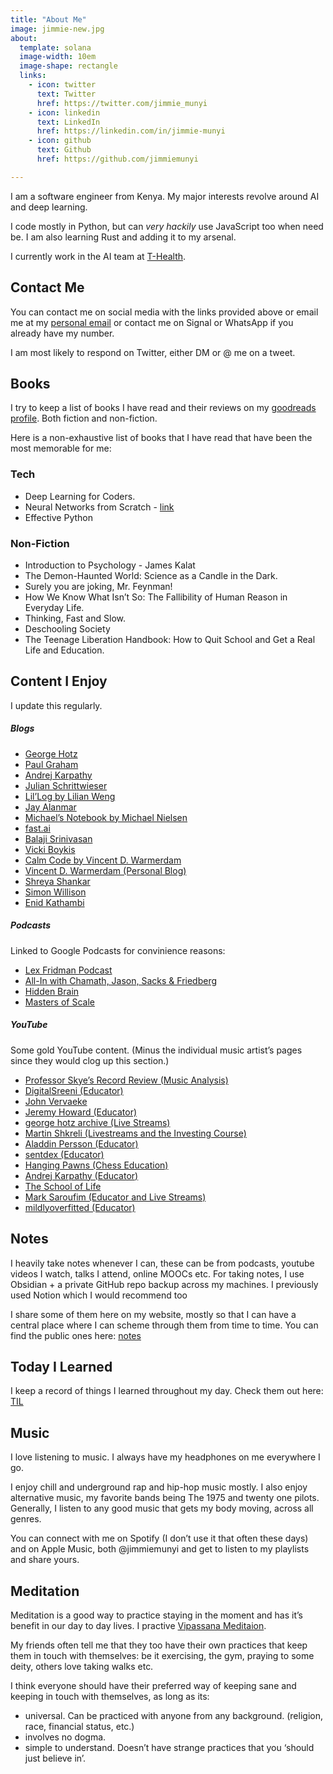 ```yaml
---
title: "About Me"
image: jimmie-new.jpg
about:
  template: solana
  image-width: 10em
  image-shape: rectangle
  links:
    - icon: twitter
      text: Twitter
      href: https://twitter.com/jimmie_munyi
    - icon: linkedin
      text: LinkedIn
      href: https://linkedin.com/in/jimmie-munyi
    - icon: github
      text: Github
      href: https://github.com/jimmiemunyi

---
```


I am a software engineer from Kenya. My major interests revolve around AI and deep learning. 

I code mostly in Python, but can *very hackily* use JavaScript too when need be. I am also learning Rust and adding it to my arsenal.

I currently work in the AI team at [T-Health](https://www.tambuahealth.com/).


## Contact Me

You can contact me on social media with the links provided above or email me at my <a href="mailto:jimmiemunyi@gmail.com">personal email</a>
or contact me on Signal or WhatsApp if you already have my number.

I am most likely to respond on Twitter, either DM or @ me on a tweet.

## Books

I try to keep a list of books I have read and their reviews on my <a href="https://www.goodreads.com/user/show/106271494-jimmie-munyi">goodreads profile</a>. Both fiction and non-fiction. 

Here is a non-exhaustive list of books that I have read that have been the most memorable for me:

### Tech

- Deep Learning for Coders.
- Neural Networks from Scratch - <a href="https://nnfs.io/">link</a>
- Effective Python


### Non-Fiction


- Introduction to Psychology - James Kalat
- The Demon-Haunted World: Science as a Candle in the Dark.
- Surely you are joking, Mr. Feynman!
- How We Know What Isn't So: The Fallibility of Human Reason in Everyday Life.
- Thinking, Fast and Slow.
- Deschooling Society
- The Teenage Liberation Handbook: How to Quit School and Get a Real Life and Education.

## Content I Enjoy

I update this regularly.
<!-- - <a href=""></a> -->

##### Blogs

- <a href="https://geohot.github.io/blog/">George Hotz</a>
- <a href="http://paulgraham.com/articles.html">Paul Graham</a>
- <a href="https://karpathy.ai/">Andrej Karpathy</a>
- <a href="https://www.furidamu.org/">Julian Schrittwieser</a>
- <a href="https://lilianweng.github.io/">Lil'Log by Lilian Weng</a>
- <a href="https://jalammar.github.io/">Jay Alanmar</a>
- <a href="https://michaelnotebook.com/">Michael's Notebook by Michael Nielsen</a>
- <a href="https://www.fast.ai/">fast.ai</a>
- <a href="https://balajis.com/">Balaji Srinivasan</a>
- <a href="https://vickiboykis.com/">Vicki Boykis</a>
- <a href="https://calmcode.io/">Calm Code by Vincent D. Warmerdam</a>
- <a href="https://koaning.io/">Vincent D. Warmerdam (Personal Blog)</a>
- <a href="https://www.shreya-shankar.com/">Shreya Shankar</a>
- <a href="https://simonwillison.net/">Simon Willison</a>
- <a href="https://enidkathambi.com/personal-finance/">Enid Kathambi</a>

##### Podcasts

Linked to Google Podcasts for convinience reasons:

- <a href="https://podcasts.google.com/feed/aHR0cHM6Ly9sZXhmcmlkbWFuLmNvbS9mZWVkL3BvZGNhc3Qv"> Lex Fridman Podcast</a>
- <a href="https://podcasts.google.com/feed/aHR0cHM6Ly9hbGxpbmNoYW1hdGhqYXNvbi5saWJzeW4uY29tL3Jzcw">All-In with Chamath, Jason, Sacks & Friedberg</a>
- <a href="https://podcasts.google.com/feed/aHR0cHM6Ly9mZWVkcy5zaW1wbGVjYXN0LmNvbS9rd1djMGxoZg?sa=X&ved=0CAIQ9sEGahgKEwiYreHbvef7AhUAAAAAHQAAAAAQ6AM">Hidden Brain</a>
- <a href="https://podcasts.google.com/feed/aHR0cHM6Ly9yc3MuYXJ0MTkuY29tL21hc3RlcnMtb2Ytc2NhbGU">Masters of Scale</a>

##### YouTube

Some gold YouTube content.
(Minus the individual music artist's pages since they would clog up this section.)

- <a href="https://www.youtube.com/@professorskye">Professor Skye's Record Review (Music Analysis)</a>
- <a href="https://www.youtube.com/@DigitalSreeni">DigitalSreeni (Educator)</a>
- <a href="https://www.youtube.com/@johnvervaeke">John Vervaeke</a>
- <a href="https://www.youtube.com/@howardjeremyp">Jeremy Howard (Educator)</a>
- <a href="https://www.youtube.com/@geohotarchive">george hotz archive (Live Streams)</a>
- <a href="https://www.youtube.com/@realmartinshkreli">Martin Shkreli (Livestreams and the Investing Course)</a>
- <a href="https://www.youtube.com/@AladdinPersson">Aladdin Persson (Educator)</a>
- <a href="https://www.youtube.com/@sentdex">sentdex (Educator)</a>
- <a href="https://www.youtube.com/@HangingPawns">Hanging Pawns (Chess Education)</a>
- <a href="https://www.youtube.com/@AndrejKarpathy">Andrej Karpathy (Educator)</a>
- <a href="https://www.youtube.com/@theschooloflifetv">The School of Life</a>
- <a href="https://www.youtube.com/@marksaroufim">Mark Saroufim (Educator and Live Streams)</a>
- <a href="https://www.youtube.com/@mildlyoverfitted">mildlyoverfitted (Educator)</a>



## Notes

I heavily take notes whenever I can, these can be from podcasts, youtube videos I watch, talks I attend, online MOOCs etc. For taking notes, I use Obsidian + a private GitHub repo backup across my machines. I previously used Notion which I would recommend too

I share some of them here on my website, mostly so that I can have a central place where I can scheme through them from time to time. You can find the public ones here: <a href="notes.qmd">notes</a>

## Today I Learned

I keep a record of things I learned throughout my day. Check them out here: <a href="til.qmd">TIL</a>

## Music

I love listening to music. I always have my headphones on me everywhere I go.

I enjoy chill and underground rap and hip-hop music mostly. I also enjoy alternative music, my favorite bands being The 1975 and twenty one pilots.
Generally, I listen to any good music that gets my body moving, across all genres.

You can connect with me on Spotify (I don't use it that often these days) and on Apple Music, both @jimmiemunyi and get to listen to my playlists and share yours.

## Meditation

Meditation is a good way to practice staying in the moment and has it's benefit in our day to day lives. I practive <a href="https://www.dhamma.org/en-US/index">Vipassana Meditaion</a>.

My friends often tell me that they too have their own practices that keep them in touch with themselves: be it exercising, the gym, praying to some deity, others love taking walks etc. 

I think everyone should have their preferred way of keeping sane and keeping in touch with themselves, as long as its:

- universal. Can be practiced with anyone from any background. (religion, race, financial status, etc.)
- involves no dogma.
- simple to understand. Doesn't have strange practices that you 'should just believe in'.

